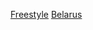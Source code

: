 {{Commons category|Freestyle skiers from Belarus}}

[[Category:白俄羅斯運動員|Freestyle]]
[[Category:各國自由式滑雪運動員|Belarus]]
